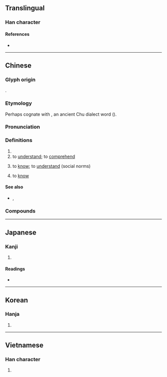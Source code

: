 {{character info}}
==Translingual==
{{stroke order|strokes=16}}

===Han character===
{{Han char|rn=61|rad=心|as=13|sn=16|four=94014|canj=PTHG|ids=⿰忄董}}

====References====
* {{Han ref|kx=0405.120|dkj=11320|dj=0745.220|hdz=42353.060|uh=61C2|ud=25026|bh=C0B4|bd=49332}}

----

==Chinese==
{{zh-forms|alt=㤏-second round simplified}}

===Glyph origin===
{{Han etym}}
{{Han compound|心|董|ls=psc|c1=s|c2=p|t1=heart}}.

===Etymology===
Perhaps cognate with {{och-l|黨|to know|id=1}}, an ancient Chu dialect word ({{zh-ref|Schuessler, 2007}}).

===Pronunciation===
{{zh-pron
|m=dǒng
|m-s=dong3
|dg=дун2
|c=dung2
|c-t=uung2
|g=dung3
|h=pfs=túng;gd=dung3
|j=dung2
|mb=dǒng
|md=dūng
|mn=tóng/zz,tw:táng
|mn_note=Zhangzhou, Taiwan: tóng - literary; táng - vernacular (limited, e.g. {{zh-l|*懂嚇}})
|mn-t=dong2
|w=2ton
|x=dong3
|mc=y
|oc=y
|ma=y
|cat=v
}}

===Definitions===
{{zh-hanzi}}

# {{zh-used in|懵懂|[[confused]]}}
# to [[understand]]; to [[comprehend]]
#: {{zh-x|我 懂 了。|I see}}
#: {{zh-x|他 的 話 我 聽懂 了。|I understand what he said.}}
# to [[know]]; to [[understand]] (social norms)
#: {{zh-x|懂 禮貌|to understand good manners}}
#: {{zh-x|雖然 我 懂 禮貌，我 知道 說 謝謝 是 很 重要，但是 我 不 願 說，因為 我 不 習慣。|Although I understand manners, and know that it's very important to say thank you, I don't say it anyway because I'm not used to it.}}
# {{lb|zh|Singapore}} to [[know]]
#: {{zh-x|你 這 暑假{jià} 準備 幹什麼？我 不 懂。|What are you doing this summer? I don't know.}}

====See also====
* {{q|Cantonese}} {{zh-l|識|tr=-}}, {{zh-l|明|tr=-}}

===Compounds===
{{zh-der|聽懂|看懂|不懂|不懂事|似懂非懂|痴呆懵懂|懵懂|懂行|懵裡懵懂|搞不懂|瞢懂|懵懵懂懂|懂眼|懵懂痴呆|懞懂|懂得|淺顯易懂|略懂|懂事|搞懂}}

{{zh-cat|Beginning}}

----

==Japanese==

===Kanji===
{{ja-kanji|grade=|rs=心13}}

# {{rfdef|ja|sort=心13}}

====Readings====
* {{ja-readings
|goon=つう
|kanon=とう
|kun=みだ-れる
}}

----

==Korean==

===Hanja===
{{ko-hanja|심란하다|심란할|동}}

# {{rfdef|ko|sort=心13}}

----

==Vietnamese==

===Han character===
{{vi-readings|reading=đổng, đỏng|rs=心13}}

# {{rfdef|vi}}